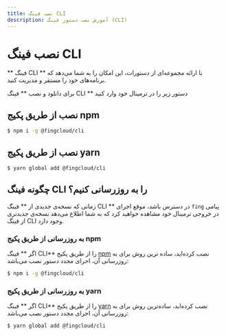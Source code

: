 ```yaml
---
title: نصب فینگ CLI
description: آموزش نصب دستور فینگ (CLI)
---
```


# نصب فینگ CLI

** فینگ CLI ** با ارائه مجموعه‌ای از دستورات، این امکان را به شما می‌دهد که برنامه‌های خود را مستقر و مدیریت کنید.

برای دانلود و نصب ** فینگ CLI ** دستور زیر را در ترمینال خود وارد کنید
<!-- 
## نصب بر روی Mac و Linux

```bash
$ curl -fsSL https://fing.ir/install.sh | sh
```

## نصب بر روی Windows

```bash
$ iwr https://fing.ir/install.ps1 -useb | iex
``` -->

## نصب از طریق پکیج npm

```bash
$ npm i -g @fingcloud/cli
```

## نصب از طریق پکیج yarn

```bash
$ yarn global add @fingcloud/cli
```

## چگونه فینگ CLI را به روزرسانی کنیم؟

زمانی که نسخه‌ی جدیدی از ** فینگ CLI ** در دسترس باشد، موقع اجرای `fing` پیامی در خروجی ترمینال خود مشاهده خواهید کرد که به شما اطلاع می‌دهد نسخه‌ی جدیدتری از فینگ CLI وجود دارد.

### به روزرسانی از طریق پکیج npm

اگر ** فینگ CLI** را از طریق پکیج [npm](https://npmjs.com/) نصب کرده‌اید، ساده ترین روش برای به روزرسانی آن، اجرای مجدد دستور نصب می‌باشد:

```bash
$ npm i -g @fingcloud/cli
```

### به روزرسانی از طریق پکیج yarn

اگر ** فینگ CLI** را از طریق پکیج [yarn](https://yarnpkg.com) نصب کرده‌اید، ساده‌ترین روش برای به روزرسانی آن، اجرای مجدد دستور نصب می‌باشد:

```bash
$ yarn global add @fingcloud/cli
```
